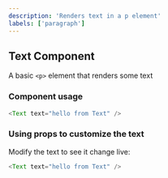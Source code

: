 ```yaml
---
description: 'Renders text in a p element'
labels: ['paragraph']
---
```



## Text Component

A basic `<p>` element that renders some text

### Component usage

```js
<Text text="hello from Text" />
```

### Using props to customize the text

Modify the text to see it change live:

```js live
<Text text="hello from Text" />
```
